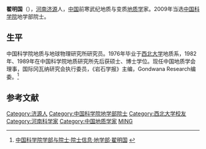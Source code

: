 {{Expand|time=2012-03-29T01:48:33+00:00 }}
{{Infobox person
| 姓名     = 翟明国
| 图像     = 
| 图像替代 = 
| 图像说明 = 
| 出生日期 = 1947年12月
| 出生地   = 河南济源
| 死亡日期 = <!-- {{Death date and age|YYYY|MM|DD|YYYY|MM|DD}}（死亡在前，出生在后） -->
| 死亡地   = 
| 国籍       = {{PRC}}
| 籍贯       = 河南济源
| 别名     = 
| 知名于   = 
| 职业     = 前寒武纪地质与变质[[地质学|地质学]]家
| 母校 = [[西北大学|西北大学]]
}}

'''翟明国'''（{{bd|1947年|12月||}}），[[河南|河南]][[济源|济源]]人，[[中国|中国]]前寒武纪地质与变质[[地质学|地质学]]家。2009年当选[[中国科学院|中国科学院]]地学部院士。

==生平==
中国科学院地质与地球物理研究所研究员。1976年毕业于[[西北大学|西北大学]]地质系，1982年、1989年在中国科学院地质研究所先后获硕士、博士学位。现任中国地质学会理事，国际冈瓦纳研究会执行委员，《岩石学报》主编，Gondwana Research编委。<ref>[http://sourcedb.cas.cn/sourcedb_ad_cas/zw2/ysxx/dxb/ 中国科学院学部与院士·院士信息·地学部·翟明国] {{webarchive|url=https://web.archive.org/web/20120426134225/http://sourcedb.cas.cn/sourcedb_ad_cas/zw2/ysxx/dxb/ |date=2012-04-26 }}</ref>

==参考文献==
{{reflist}}

{{中国科学院地学部院士}}

{{中国科学家小作品}}
{{Authority control}}
{{DEFAULTSORT:Z}}
[[Category:济源人|Category:济源人]]
[[Category:中国科学院地学部院士|Category:中国科学院地学部院士]]
[[Category:西北大学校友|Category:西北大学校友]]
[[Category:河南科学家|Category:河南科学家]]
[[Category:中国地质学家|Category:中国地质学家]]
[[Category:翟姓|MING]]